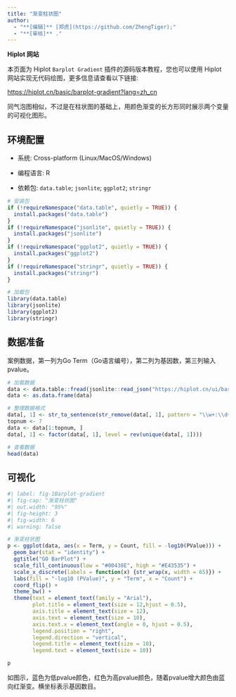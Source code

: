 ```yaml
---
title: "渐变柱状图"
author:
  - "**[编辑]** [郑虎](https://github.com/ZhengTiger);"
  - "**[审核]** ."
---
```


::: callout-note
**Hiplot 网站**

本页面为 Hiplot `Barplot Gradient` 插件的源码版本教程，您也可以使用 Hiplot 网站实现无代码绘图，更多信息请查看以下链接:

<https://hiplot.cn/basic/barplot-gradient?lang=zh_cn>
:::

同气泡图相似，不过是在柱状图的基础上，用颜色渐变的长方形同时展示两个变量的可视化图形。

## 环境配置

-   系统: Cross-platform (Linux/MacOS/Windows)

-   编程语言: R

-   依赖包: `data.table`; `jsonlite`; `ggplot2`; `stringr`

```r
# 安装包
if (!requireNamespace("data.table", quietly = TRUE)) {
  install.packages("data.table")
}
if (!requireNamespace("jsonlite", quietly = TRUE)) {
  install.packages("jsonlite")
}
if (!requireNamespace("ggplot2", quietly = TRUE)) {
  install.packages("ggplot2")
}
if (!requireNamespace("stringr", quietly = TRUE)) {
  install.packages("stringr")
}

# 加载包
library(data.table)
library(jsonlite)
library(ggplot2)
library(stringr)
```

## 数据准备

案例数据，第一列为Go Term（Go语言编号），第二列为基因数，第三列输入pvalue。

```r
# 加载数据
data <- data.table::fread(jsonlite::read_json("https://hiplot.cn/ui/basic/barplot-gradient/data.json")$exampleData$textarea[[1]])
data <- as.data.frame(data)

# 整理数据格式
data[, 1] <- str_to_sentence(str_remove(data[, 1], pattern = "\\w+:\\d+\\W"))
topnum <- 7
data <- data[1:topnum, ]
data[, 1] <- factor(data[, 1], level = rev(unique(data[, 1])))

# 查看数据
head(data)
```

## 可视化

```r
#| label: fig-1Barplot-gradient
#| fig-cap: "渐变柱状图"
#| out.width: "95%"
#| fig-height: 3
#| fig-width: 6
#| warning: false

# 渐变柱状图
p <- ggplot(data, aes(x = Term, y = Count, fill = -log10(PValue))) +
  geom_bar(stat = "identity") +
  ggtitle("GO BarPlot") +
  scale_fill_continuous(low = "#00438E", high = "#E43535") +
  scale_x_discrete(labels = function(x) {str_wrap(x, width = 65)}) +
  labs(fill = "-log10 (PValue)", y = "Term", x = "Count") +
  coord_flip() +
  theme_bw() +
  theme(text = element_text(family = "Arial"),
        plot.title = element_text(size = 12,hjust = 0.5),
        axis.title = element_text(size = 12),
        axis.text = element_text(size = 10),
        axis.text.x = element_text(angle = 0, hjust = 0.5),
        legend.position = "right",
        legend.direction = "vertical",
        legend.title = element_text(size = 10),
        legend.text = element_text(size = 10))

p
```

如图示，蓝色为低pvalue颜色，红色为高pvalue颜色，随着pvalue增大颜色由蓝向红渐变。横坐标表示基因数目。




